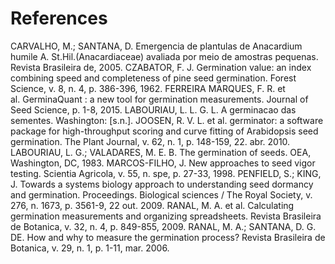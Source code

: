 # References

CARVALHO, M.; SANTANA, D. Emergencia de plantulas de Anacardium humile A. St.Hil.(Anacardiaceae) avaliada por meio de amostras pequenas. Revista Brasileira de, 2005.
CZABATOR, F. J. Germination value: an index combining speed and completeness of pine seed germination. Forest Science, v. 8, n. 4, p. 386-396, 1962.
FERREIRA MARQUES, F. R. et al. GerminaQuant : a new tool for germination measurements. Journal of Seed Science, p. 1-8, 2015.
LABOURIAU, L. L. G. L. A germinacao das sementes. Washington: [s.n.].
JOOSEN, R. V. L. et al. germinator: a software package for high-throughput scoring and curve fitting of Arabidopsis seed germination. The Plant Journal, v. 62, n. 1, p. 148-159, 22. abr. 2010.
LABOURIAU, L. G.; VALADARES, M. E. B. The germination of seeds. OEA, Washington, DC, 1983.
MARCOS-FILHO, J. New approaches to seed vigor testing. Scientia Agricola, v. 55, n. spe, p. 27-33, 1998.
PENFIELD, S.; KING, J. Towards a systems biology approach to understanding seed dormancy and germination. Proceedings. Biological sciences / The Royal Society, v. 276, n. 1673, p. 3561-9, 22 out. 2009.
RANAL, M. A. et al. Calculating germination measurements and organizing spreadsheets. Revista Brasileira de Botanica, v. 32, n. 4, p. 849-855, 2009.
RANAL, M. A.; SANTANA, D. G. DE. How and why to measure the germination process? Revista Brasileira de Botanica, v. 29, n. 1, p. 1-11, mar. 2006.
